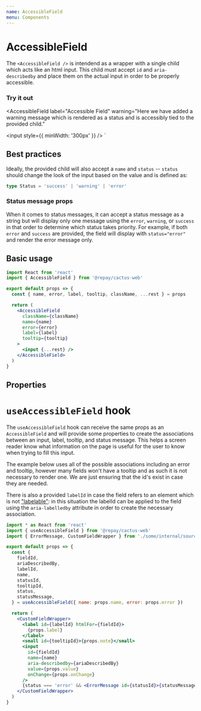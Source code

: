 ```yaml
---
name: AccessibleField
menu: Components
---
```



# AccessibleField

The `<AccessibleField />` is intendend as a wrapper with a single child which acts like an html input. This child must accept `id` and `aria-describedby` and place them on the actual input in order to be properly accessible.

### Try it out

<AccessibleField
  label="Accessible Field"
  warning="Here we have added a warning message which is rendered as a status and is accessibly tied to the provided child."
>
  <input style={{ minWidth: '300px' }} />
</AccessibleField>
`

<LiveProvider code={code} scope={scope}>
  <LiveEditor style={livePreviewStyle} />
  <LiveError />
  <LivePreview />
</LiveProvider>

## Best practices

Ideally, the provided child will also accept a `name` and `status` -- `status` should change the look of the input based on the value and is defined as:

```ts
type Status = 'success' | 'warning' | 'error'
```

### Status message props

When it comes to status messages, it can accept a status message as a string but will display only one message using the `error`, `warning`, or `success` in that order to determine which status takes priority. For example, if both `error` and `success` are provided, the field will display with `status="error"` and render the error message only.

## Basic usage

```jsx
import React from 'react'
import { AccessibleField } from '@repay/cactus-web'

export default props => {
  const { name, error, label, tooltip, className, ...rest } = props

  return (
    <AccessibleField
      className={className}
      name={name}
      error={error}
      label={label}
      tooltip={tooltip}
    >
      <input {...rest} />
    </AccessibleField>
  )
}
```

## Properties

<PropsTable of={AccessibleField} />

# `useAccessibleField` hook

The `useAccessibleField` hook can receive the same props as an `AccessibleField` and will provide some properties to create the associations between an input, label, tooltip, and status message. This helps a screen reader know what information on the page is useful for the user to know when trying to fill this input.

The example below uses all of the possible associations including an error and tooltip, however many fields won't have a tooltip and as such it is not necessary to render one. We are just ensuring that the id's exist in case they are needed.

There is also a provided `labelId` in case the field refers to an element which is not ["labelable"](https://developer.mozilla.org/en-US/docs/Web/Guide/HTML/Content_categories#Form_labelable): in this situation the labelId can be applied to the field using the `aria-labelledby` attribute in order to create the necessary association.

```jsx
import * as React from 'react'
import { useAccessibleField } from '@repay/cactus-web'
import { ErrorMessage, CustomFieldWrapper } from './some/internal/source'

export default props => {
  const {
    fieldId,
    ariaDescribedBy,
    labelId,
    name,
    statusId,
    tooltipId,
    status,
    statusMessage,
  } = useAccessibleField({ name: props.name, error: props.error })

  return (
    <CustomFieldWrapper>
      <label id={labelId} htmlFor={fieldId}>
        {props.label}
      </label>
      <small id={tooltipId}>{props.note}</small>
      <input
        id={fieldId}
        name={name}
        aria-describedby={ariaDescribedBy}
        value={props.value}
        onChange={props.onChange}
      />
      {status === 'error' && <ErrorMessage id={statusId}>{statusMessage}</ErrorMessage>}
    </CustomFieldWrapper>
  )
}
```
